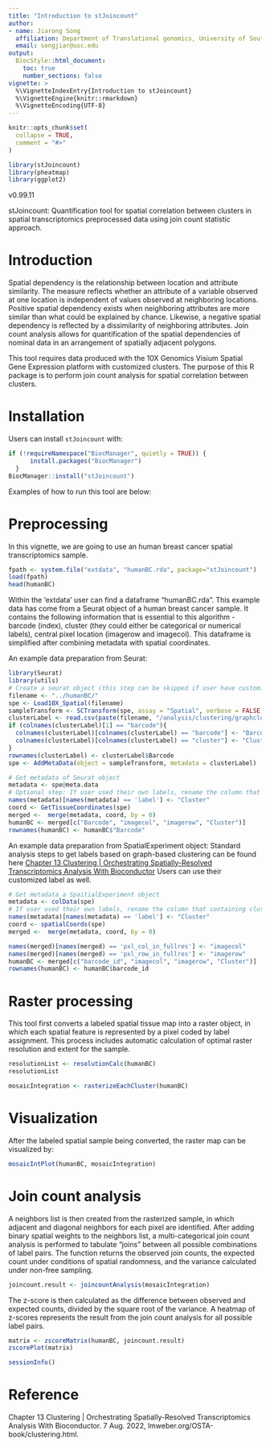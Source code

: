 ```yaml
---
title: "Introduction to stJoincount"
author: 
- name: Jiarong Song
  affiliation: Department of Translational genomics, University of Southern California
  email: songjiar@usc.edu
output: 
  BiocStyle::html_document:
    toc: true
    number_sections: false
vignette: >
  %\VignetteIndexEntry{Introduction to stJoincount}
  %\VignetteEngine{knitr::rmarkdown}
  %\VignetteEncoding{UTF-8}
---
```



```r
knitr::opts_chunk$set(
  collapse = TRUE,
  comment = "#>"
)
```

```r
library(stJoincount)
library(pheatmap)
library(ggplot2)
```

v0.99.11

stJoincount: Quantification tool for spatial correlation between clusters in spatial transcriptomics preprocessed data using join count statistic approach.  

# Introduction
Spatial dependency is the relationship between location and attribute similarity. The measure reflects whether an attribute of a variable observed at one location is independent of values observed at neighboring locations. Positive spatial dependency exists when neighboring attributes are more similar than what could be explained by chance. Likewise, a negative spatial dependency is reflected by a dissimilarity of neighboring attributes. Join count analysis allows for quantification of the spatial dependencies of nominal data in an arrangement of spatially adjacent polygons.

This tool requires data produced with the 10X Genomics Visium Spatial Gene Expression platform with customized clusters. The purpose of this R package is to perform join count analysis for spatial correlation between clusters. 


# Installation

Users can install `stJoincount` with:

```r
if (!requireNamespace("BiocManager", quietly = TRUE)) {
      install.packages("BiocManager")
  }
BiocManager::install("stJoincount")
```

Examples of how to run this tool are below:  

# Preprocessing
In this vignette, we are going to use an human breast cancer spatial transcriptomics sample.
```r
fpath <- system.file("extdata", "humanBC.rda", package="stJoincount")
load(fpath)
head(humanBC)
```

Within the ‘extdata’ user can find a dataframe "humanBC.rda". This example data has come from a Seurat object of a human breast cancer sample. It contains the following information that is essential to this algorithm - barcode (index), cluster (they could either be categorical or numerical labels), central pixel location (imagerow and imagecol). This dataframe is simplified after combining metadata with spatial coordinates.

An example data preparation from Seurat:
```r
library(Seurat)
library(utils)
# Create a seurat object (this step can be skipped if user have customized label attached already, please start with "get metadata")
filename <- "../humanBC/"
spe <- Load10X_Spatial(filename)
sampleTransform <- SCTransform(spe, assay = "Spatial", verbose = FALSE)
clusterLabel <- read.csv(paste(filename, "/analysis/clustering/graphclust/clusters.csv", sep = ""), sep = ',')
if (colnames(clusterLabel)[1] == "barcode"){
  colnames(clusterLabel)[colnames(clusterLabel) == "barcode"] <- "Barcode"
  colnames(clusterLabel)[colnames(clusterLabel) == "cluster"] <- "Cluster"
}
rownames(clusterLabel) <- clusterLabel$Barcode
spe <- AddMetaData(object = sampleTransform, metadata = clusterLabel)

# Get metadata of Seurat object
metadata <- spe@meta.data
# Optional step: If user used their own labels, rename the column that containing cluster labels to "Cluster" 
names(metadata)[names(metadata) == 'label'] <- "Cluster"
coord <- GetTissueCoordinates(spe)
merged <-  merge(metadata, coord, by = 0)
humanBC <- merged[c("Barcode", "imagecol", "imagerow", "Cluster")]
rownames(humanBC) <- humanBC$"Barcode"
```

An example data preparation from SpatialExperiment object:
Standard analysis steps to get labels based on graph-based clustering can be found here [Chapter 13 Clustering | Orchestrating Spatially-Resolved Transcriptomics Analysis With Bioconductor](https://lmweber.org/OSTA-book/clustering.html)
Users can use their customized label as well.
```r
# Get metadata a SpaitialExperiment object
metadata <- colData(spe)
# If user used their own labels, rename the column that containing cluster labels to "Cluster" 
names(metadata)[names(metadata) == 'label'] <- "Cluster"
coord <- spatialCoords(spe)
merged <-  merge(metadata, coord, by = 0)

names(merged)[names(merged) == 'pxl_col_in_fullres'] <- "imagecol"
names(merged)[names(merged) == 'pxl_row_in_fullres'] <- "imagerow"
humanBC <- merged[c("barcode_id", "imagecol", "imagerow", "Cluster")]
rownames(humanBC) <- humanBC$barcode_id
```

# Raster processing
This tool first converts a labeled spatial tissue map into a raster object, in which each spatial feature is represented by a pixel coded by label assignment. This process includes automatic calculation of optimal raster resolution and extent for the sample.
```r
resolutionList <- resolutionCalc(humanBC)
resolutionList
```

```r
mosaicIntegration <- rasterizeEachCluster(humanBC)
```

# Visualization
After the labeled spatial sample being converted, the raster map can be visualized by:
```r
mosaicIntPlot(humanBC, mosaicIntegration)
```

# Join count analysis
A neighbors list is then created from the rasterized sample, in which adjacent and diagonal neighbors for each pixel are identified. After adding binary spatial weights to the neighbors list, a multi-categorical join count analysis is performed to tabulate "joins" between all possible combinations of label pairs. The function returns the observed join counts, the expected count under conditions of spatial randomness, and the variance calculated under non-free sampling.
```r
joincount.result <- joincountAnalysis(mosaicIntegration)
```

The z-score is then calculated as the difference between observed and expected counts, divided by the square root of the variance. A heatmap of z-scores represents the result from the join count analysis for all possible label pairs.

```r
matrix <- zscoreMatrix(humanBC, joincount.result)
zscorePlot(matrix)
```

```r
sessionInfo()
```

# Reference
Chapter 13 Clustering | Orchestrating Spatially-Resolved Transcriptomics Analysis With Bioconductor. 7 Aug. 2022, lmweber.org/OSTA-book/clustering.html.
